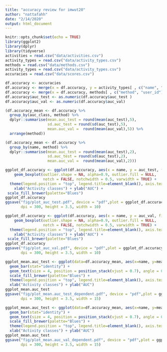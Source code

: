 ```yaml
---
title: "accuracy review for imwut20"
author: "nattafahh"
date: "2/14/2020"
output: html_document
---
```


```r
knitr::opts_chunk$set(echo = TRUE)
library(ggplot2)
library(dplyr)
library(tidyverse)
activities = read.csv("data/activities.csv")
activity_types = read.csv("data/activity_types.csv")
methods = read.csv("data/methods.csv")
activity_types = read.csv("data/activity_types.csv")
accuracies = read.csv("data/scores.csv")
```


```r
df.accuracy <- accuracies
df.accuracy <- merge(x = df.accuracy, y = activity_types[ , c("name", "id")], by.x = "auc_class", by.y = "id") # which is merge.data.table
df.accuracy <- merge(x = df.accuracy, methods[ , c("method", "user_id")], by = "user_id") # which is merge.data.table
df.accuracy$auc_test <- as.numeric(df.accuracy$auc_test )
df.accuracy$auc_val <- as.numeric(df.accuracy$auc_val)
```


```r
(df.accuracy_mean <- df.accuracy %>%
  group_by(auc_class, method) %>%
  dplyr::summarise(mean.auc_test = round(mean(auc_test),5),
                   sd.auc_test = round(sd(auc_test),5),
                   mean.auc_val =  round(mean(auc_val),5)) %>%
  arrange(method))

(df.accuracy_mean <- df.accuracy %>%
  group_by(name, method) %>%
  dplyr::summarise(mean.auc_test = round(mean(auc_test),2),
                   sd.auc_test = round(sd(auc_test),2),
                   mean.auc_val =  round(mean(auc_val),2)))
```  
  
  
```r
ggplot_df.accuracy <- ggplot(df.accuracy, aes(x = name, y = auc_test, fill = method)) +
    geom_boxplot(outlier.shape = NA, alpha=0.9, outlier.fill = NULL,
                 notch = FALSE, notchwidth = 0.5, varwidth = TRUE) +
  theme(legend.position = "top", legend.title=element_blank(), axis.text.x = element_text(angle = 45, hjust = 1)) +
    xlab("Activity classes") + ylab("AUC") +
 scale_fill_brewer(palette="Blues") 
ggplot_df.accuracy
ggsave("fig/plot_auc_test.pdf", device = "pdf",plot = ggplot_df.accuracy,
       dpi = 300, height = 3.5, width = 10)
```  

```r
ggplot_df.accuracy <- ggplot(df.accuracy, aes(x = name, y = auc_val, fill = method)) +
    geom_boxplot(outlier.shape = NA, alpha=0.9, outlier.fill = NULL,
                 notch = FALSE, notchwidth = 0.5, varwidth = TRUE) +
  theme(legend.position = "top", legend.title=element_blank(), axis.text.x = element_text(angle = 45, hjust = 1)) +
    xlab("Activity classes") + ylab("AUC") +
 scale_fill_brewer(palette="Blues") 
ggplot_df.accuracy
ggsave("fig/plot_auc_val.pdf", device = "pdf",plot = ggplot_df.accuracy,
       dpi = 300, height = 3.5, width = 10)
```  
  

```r
ggplot_mean.auc_test <- ggplot(data=df.accuracy_mean, aes(x=name, y=mean.auc_test, label=mean.auc_test, fill=factor(method, levels=c("AL","AL+CD","BL")))) +
  geom_bar(stat="identity") +
  geom_text(size = 4, position = position_stack(vjust = 0.7), angle = 0) +
  scale_fill_brewer(palette="Blues") +
  theme(legend.position = "top", legend.title=element_blank(), axis.text.x = element_text(angle = 45, hjust = 1)) +
  xlab("Activity classes") + ylab("AUC") 
ggplot_mean.auc_test
ggsave("fig/plot_mean.auc_test_dependent.pdf", device = "pdf",plot = ggplot_mean.auc_test,
       dpi = 300, height = 3.5, width = 15)
``` 

```r
ggplot_mean.auc_test <- ggplot(data=df.accuracy_mean, aes(x=name, y=mean.auc_val, label=mean.auc_val, fill=factor(method, levels=c("AL","AL+CD","BL")))) +
  geom_bar(stat="identity") +
  geom_text(size = 4, position = position_stack(vjust = 0.7), angle = 0) +
  scale_fill_brewer(palette="Blues") +
  theme(legend.position = "top", legend.title=element_blank(), axis.text.x = element_text(angle = 45, hjust = 1)) +
  xlab("Activity classes") + ylab("AUC") 
ggplot_mean.auc_test
ggsave("fig/plot_mean.auc_val_dependent.pdf", device = "pdf",plot = ggplot_mean.auc_test,
       dpi = 300, height = 3.5, width = 15)
```
  
  